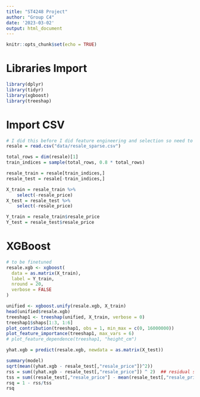 ```yaml
---
title: "ST4248 Project"
author: "Group C4"
date: '2023-03-02'
output: html_document
---
```


```r
knitr::opts_chunk$set(echo = TRUE)
```

# Libraries Import

```r
library(dplyr)
library(tidyr)
library(xgboost)
library(treeshap)
```

# Import CSV

```r
# I did this before I did feature engineering and selection so need to change abit
resale = read.csv("data/resale_sparse.csv")
```

```r
total_rows = dim(resale)[1]
train_indices = sample(total_rows, 0.8 * total_rows)

resale_train = resale[train_indices,]
resale_test = resale[-train_indices,]
```

```r
X_train = resale_train %>%
    select(-resale_price)
X_test = resale_test %>%
    select(-resale_price)

Y_train = resale_train$resale_price
Y_test = resale_test$resale_price
```

# XGBoost

```r
# to be finetuned
resale.xgb <- xgboost(
  data = as.matrix(X_train),
  label = Y_train,
  nround = 20,
  verbose = FALSE
)

unified <- xgboost.unify(resale.xgb, X_train)
head(unified$resale.xgb)
treeshap1 <- treeshap(unified, X_train, verbose = 0)
treeshap1$shaps[1:3, 1:6]
plot_contribution(treeshap1, obs = 1, min_max = c(0, 16000000))
plot_feature_importance(treeshap1, max_vars = 6)
# plot_feature_dependence(treeshap1, "height_cm")

yhat.xgb = predict(resale.xgb, newdata = as.matrix(X_test))

summary(model)
sqrt(mean((yhat.xgb - resale_test[,"resale_price"])^2))
rss = sum((yhat.xgb - resale_test[,"resale_price"]) ^ 2)  ## residual sum of squares
tss = sum((resale_test[,"resale_price"] - mean(resale_test[,"resale_price"])) ^ 2)  ## total sum of squares
rsq = 1 - rss/tss
rsq
```